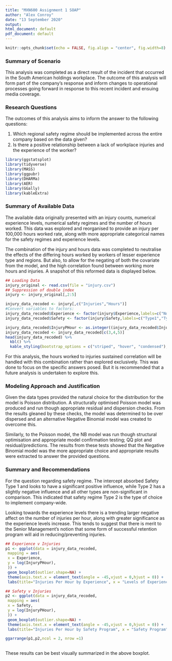 ---
title: "MXN600 Assignment 1 SOAP"
author: "Alex Conroy"
date: "13 September 2020"
output:
html_document: default
pdf_document: default
---

```{r setup, include=FALSE}
knitr::opts_chunk$set(echo = FALSE, fig.align = "center", fig.width=8)
```
### Summary of Scenario

This analysis was completed as a direct result of the incident that occurred in the South American holdings workplace. The outcome of this analysis will form part of the company’s response and inform changes to operational processes going forward in response to this recent incident and ensuing media coverage.


### Research Questions

The outcomes of this analysis aims to inform the answer to the following questions:

1. Which regional safety regime should be implemented across the entire company based on the data given?
2. Is there a positive relationship between a lack of workplace injuries and the experience of the worker?


```{r Libraries-name, include=FALSE}
library(ggstatsplot)
library(tidyverse)
library(MASS)
library(ggpubr)
library(DHARMa)
library(AER)
library(GGally)
library(kableExtra)

```
### Summary of Available Data

The available data originally presented with an injury counts, numerical experience levels, numerical safety regimes and the number of hours worked. This data was explored and reorganised to provide an injury per 100,000 hours worked rate, along with more appropriate categorical names for the safety regimes and experience levels.

The combination of the injury and hours data was completed to neutralise the effects of the differing hours worked by workers of lesser experience type and regions. But also, to allow for the negating of both the covariate from the model, and the high correlation found between working more hours and injuries. A snapshot of this reformed data is displayed below. 
 

```{r chunk-Load Data, echo=FALSE, include=FALSE}
## Loading Data
injury_original <- read.csv(file = "injury.csv")
## Suppression of double index
injury <- injury_original[,2:5]

injury_data_recoded <- injury[,c("Injuries","Hours")]
#Convert variables to factors:
injury_data_recoded$Experience <- factor(injury$Experience,labels=c("None","Little","Some","Lots"))
injury_data_recoded$Safety <- factor(injury$Safety,labels=c("Type1","Type2","Type3","Type4"))
```



```{r chunk-Alter Data, echo=FALSE}
injury_data_recoded$InjuryPHour <- as.integer((injury_data_recoded$Injuries/injury_data_recoded$Hours)*100000)
injury_data_recoded <- injury_data_recoded[c(3,4,5)]
head(injury_data_recoded) %>%
  kbl() %>%
  kable_styling(bootstrap_options = c("striped", "hover", "condensed"), full_width = F)
```


For this analysis, the hours worked to injuries sustained correlation will be handled with this combination rather than explored exclusively. This was done to focus on the specific answers posed. But it is recommended that a future analysis is undertaken to explore this.

### Modeling Approach and Justification

Given the data types provided the natural choice for the distribution for the model is Poisson distribution. A structurally optimised Poisson model was produced and run though appropriate residual and dispersion checks. From the results gleaned by these checks, the model was determined to be over dispersed and an alternative Negative Binomial model was created to overcome this. 

Similarly, to the Poisson model, the NB model was run though structural optimisation and appropriate model confirmation testing; QQ plot and residual/predictions. 
The results from these tests showed that the Negative Binomial model was the more appropriate choice and appropriate results were extracted to answer the provided questions. 

### Summary and Recommendations

For the question regarding safety regime. The intercept absorbed Safety Type 1 and looks to have a significant positive influence, while Type 2 has a slightly negative influence and all other types are non-significant in comparison. This indicated that safety regime Type 2 is the type of choice to implement company-wide.

Looking towards the experience levels there is a trending larger negative affect on the number of injuries per hour, along with greater significance as the experience levels increase. This tends to suggest that there is merit to the Senior Management’s notion that some form of successful retention program will aid in reducing/preventing injuries.


```{r chunk-outlier exploration boxplot, echo=FALSE, warning = FALSE}
## Experience v Injuries
p1 <- ggplot(data = injury_data_recoded,
 mapping = aes(
 x = Experience,
 y = log(InjuryPHour),
 )) +
 geom_boxplot(outlier.shape=NA) +
 theme(axis.text.x = element_text(angle = -45,vjust = 0,hjust = 0)) +
 labs(title="Injuries Per Hour by Experience", x = "Levels of Experience",y = "Log Injuries per 100,000 Hour Worked")

## Safety v Injuries
p2 <- ggplot(data = injury_data_recoded,
 mapping = aes(
 x = Safety,
 y = log(InjuryPHour),
 )) +
 geom_boxplot(outlier.shape=NA) +
 theme(axis.text.x = element_text(angle = -45,vjust = 0,hjust = 0)) +
 labs(title="Injuries Per Hour by Safety Program", x = "Safety Program",y = "Log Injuries per 100,000 Hour Worked")

ggarrange(p1,p2,ncol = 2, nrow =1)
 
```


These results can be best visually summarized in the above boxplot. 



